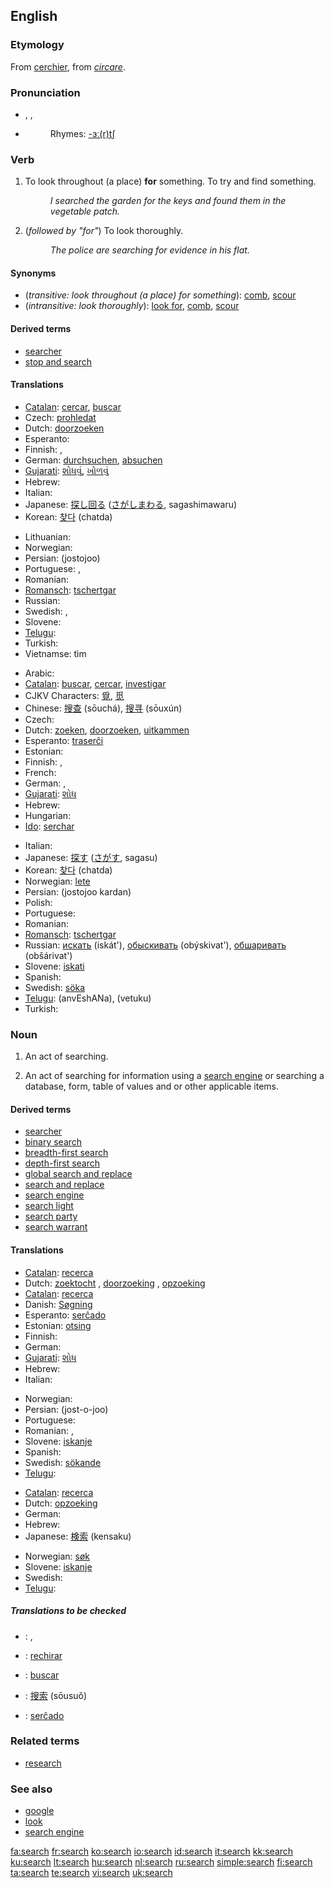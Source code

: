 {{wikipedia}}
==English==

===Etymology===
From {{OF.}} [[cerchier]], from {{L.}} ''[[circare]]''.

===Pronunciation===
* {{AHD|sûrch}}, {{IPA|/sɜː(r)tʃ/}}, {{SAMPA|/s3:(r)tS/}}
* {{audio|en-us-search.ogg|Audio (US)}}
*: Rhymes: [[Rhymes:English:-ɜː(r)tʃ|-ɜː(r)tʃ]]

===Verb===
{{en-verb|search|es}}

# {{transitive}} To look throughout (a place) '''for''' something.  To try and find something.
#: ''I searched the garden for the keys and found them in the vegetable patch.''
# {{intransitive}} (''followed by "for"'') To look thoroughly.
#: ''The police are searching for evidence in his flat.''

====Synonyms====
* (''transitive: look throughout (a place) for something''): [[comb]], [[scour]]
* (''intransitive: look thoroughly''): [[look for]], [[comb]], [[scour]]

====Derived terms====
* [[searcher]]
* [[stop and search]]

====Translations====
{{trans-top|look throughout (a place) for something}}
* [[Catalan]]: [[cercar]], [[buscar]]
* Czech: [[prohledat]]
* Dutch: [[doorzoeken]]
* Esperanto: {{t+|eo|serĉi|xs=Esperanto}}
* Finnish: {{t+|fi|etsiä}}, {{t+|fi|hakea}}
* German: [[durchsuchen]], [[absuchen]]
* [[Gujarati]]: [[શોધવું]], [[ખોળવું]]
* Hebrew: {{he-translation|לחפש|lekhapés}}
* Italian: {{t+|it|cercare}}
* Japanese: [[探し回る]] ([[さがしまわる]], sagashimawaru)
* Korean: [[찾다]] (chatda)
{{trans-mid}}
* Lithuanian: {{t-|lt|ieškoti|xs=Lithuanian}}
* Norwegian: {{t+|no|lete}}
* Persian: {{FAchar|[[جستجو]]}} (jostojoo)
* Portuguese: {{t+|pt|procurar}}, {{t+|pt|buscar}}
* Romanian: {{t+|ro|căuta}}
* [[Romansch]]: [[tschertgar]]
* Russian: {{t+|ru|искать|tr=iskát'|sc=Cyrl}}
* Swedish: {{t+|sv|söka}}, {{t+|sv|leta}}
* Slovene: {{t+|sl|iskati}}
* [[Telugu]]: {{t|te|వెతుకు|sc=Telu}}
* Turkish: {{t+|tr|aramak}}
* Vietnamse: tìm
{{trans-bottom}}

{{trans-top|look thoroughly for}}
* Arabic: {{ARchar|[[بحث]]}} {{IPAchar|(báħaθa)}}
* [[Catalan]]: [[buscar]], [[cercar]], [[investigar]]
* CJKV Characters: [[覓]], [[觅]]
* Chinese: [[搜查]] (sōuchá), [[搜寻]] (sōuxún)
* Czech: {{t+|cs|hledat}}
* Dutch: [[zoeken]], [[doorzoeken]], [[uitkammen]]
* Esperanto: [[traserĉi]]
* Estonian: {{t-|et|otsima}}
* Finnish: {{t+|fi|etsiä}}, {{t+|fi|hakea}}
* French: {{t+|fr|chercher}}
* German: {{t+|de|suchen}}, {{t-|de|durchkämmen}}
* [[Gujarati]]: [[શોધ]]
* Hebrew: {{he-translation|לחפש|lekhapés}}
* Hungarian: {{t+|hu|keres}}
* [[Ido]]: [[serchar]]
{{trans-mid}}
* Italian: {{t+|it|cercare}}
* Japanese: [[探す]] ([[さがす]], sagasu)
* Korean: [[찾다]] (chatda)
* Norwegian: [[lete]]
* Persian: {{FAchar|[[جستجو کردن]]}} (jostojoo kardan)
* Polish: {{t+|pl|szukać}}
* Portuguese: {{t+|pt|buscar}}
* Romanian: {{t+|ro|căuta}}
* [[Romansch]]: [[tschertgar]]
* Russian: [[искать]] (iskát'), [[обыскивать]] (obýskivat'), [[обшаривать]] (obšárivat')
* Slovene: [[iskati]]
* Spanish: {{t+|es|buscar}}
* Swedish: [[söka]]
* [[Telugu]]: {{t|te|అన్వేషణ|sc=Telu}} (anvEshANa), {{t|te|వెతుకు|sc=Telu}} (vetuku)
* Turkish: {{t+|tr|aramak}}
{{trans-bottom}}

===Noun===
{{en-noun|es}}

# An act of searching.
# {{computing}} An act of searching for information using a [[search engine]] or searching a database, form, table of values and or other applicable items.

====Derived terms====
* [[searcher]]
* [[binary search]]
* [[breadth-first search]]
* [[depth-first search]]
* [[global search and replace]]
* [[search and replace]]
* [[search engine]]
* [[search light]]
* [[search party]]
* [[search warrant]]

====Translations====
{{trans-top|act of searching}}
* [[Catalan]]: [[recerca]]
* Dutch: [[zoektocht]] {{f}}, [[doorzoeking]] {{f}}, [[opzoeking]] {{f}}
* [[Catalan]]: [[recerca]]
* Danish: [[Søgning]]
* Esperanto: [[serĉado]]
* Estonian: [[otsing]]
* Finnish: {{t-|fi|haku}}
* German: {{t+|de|Suche|f}}
* [[Gujarati]]: [[શોધ]]
* Hebrew: {{he-translation|חיפוש|khipús|wv=חִיפּוּשׂ}} {{m}}
* Italian: {{t+|it|ricerca|f}}
{{trans-mid}}
* Norwegian: {{t+|no|søk|n}}
* Persian: {{FAchar|[[جستجو]]}} (jost-o-joo)
* Portuguese: {{t+|pt|busca|f}}
* Romanian: {{t-|ro|căutare|f}}, {{t+|ro|cercetare|f}}
* Slovene: [[iskanje]] {{n}}
* Spanish: {{t-|es|búsqueda|f}}
* Swedish: [[sökande]] {{n}}
* [[Telugu]]: {{t|te|వెతుకు|sc=Telu}}
{{trans-bottom}}

{{trans-top|act of searching using a search engine}}
* [[Catalan]]: [[recerca]]
* Dutch: [[opzoeking]] {{f}}
* German: {{t+|de|Suche|f}}
* Hebrew: {{he-translation|חיפוש|khipús|wv=חִיפּוּשׂ}} {{m}}
* Japanese: [[検索]] (kensaku)
{{trans-mid}}
* Norwegian: [[søk]] {{n}}
* Slovene: [[iskanje]] {{n}}
* Swedish: {{t+|sv|sökning|c}}
* [[Telugu]]: {{t|te|అన్వేషణ|sc=Telu}}
{{trans-bottom}}

=====Translations to be checked=====
<!--Remove this section once all of the translations below have been moved into the tables above.-->
{{checktrans}}

* {{ttbc|Arabic}}: {{ARchar|[[بحث]]}}, {{ARchar|[[يبحث]]}}
* {{ttbc|Aragonese}}: [[rechirar]]
* {{ttbc|Asturian}}: [[buscar]]
* {{ttbc|Chinese}}: [[搜索]] (sōusuǒ)
* {{ttbc|Esperanto}}: [[serĉado]]

===Related terms===
* [[research]]

===See also===
* [[google]]
* [[look]]
* [[search engine]]

[[fa:search]]
[[fr:search]]
[[ko:search]]
[[io:search]]
[[id:search]]
[[it:search]]
[[kk:search]]
[[ku:search]]
[[lt:search]]
[[hu:search]]
[[nl:search]]
[[ru:search]]
[[simple:search]]
[[fi:search]]
[[ta:search]]
[[te:search]]
[[vi:search]]
[[uk:search]]